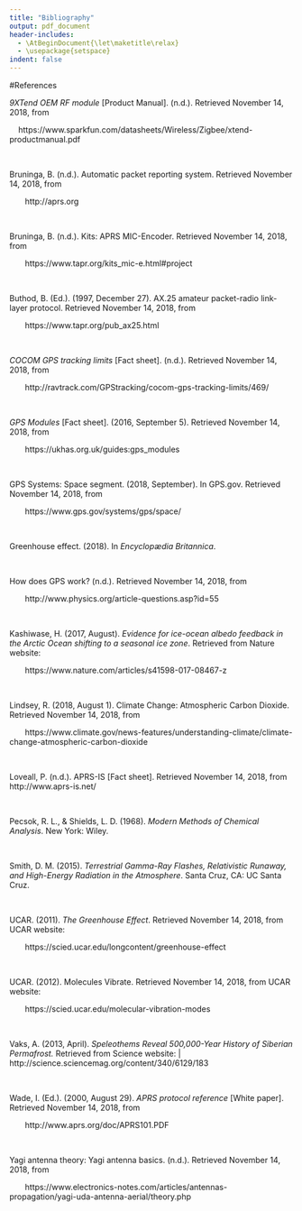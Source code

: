 ```yaml
---
title: "Bibliography"
output: pdf_document
header-includes:
  - \AtBeginDocument{\let\maketitle\relax}
  - \usepackage{setspace}
indent: false
---
```

#References  


*9XTend OEM RF module* [Product Manual]. (n.d.). Retrieved November 14, 2018, from

|     https://www.sparkfun.com/datasheets/Wireless/Zigbee/xtend-productmanual.pdf  

&nbsp;

Bruninga, B. (n.d.). Automatic packet reporting system. Retrieved November 14, 2018, from 

|        http://aprs.org  

&nbsp;

Bruninga, B. (n.d.). Kits: APRS MIC-Encoder. Retrieved November 14, 2018, from 

|        https://www.tapr.org/kits_mic-e.html#project

&nbsp;

Buthod, B. (Ed.). (1997, December 27). AX.25 amateur packet-radio link-layer protocol. Retrieved November 14, 2018, from 

|        https://www.tapr.org/pub_ax25.html

&nbsp;

*COCOM GPS tracking limits* [Fact sheet]. (n.d.). Retrieved November 14, 2018, from 

|        http://ravtrack.com/GPStracking/cocom-gps-tracking-limits/469/

&nbsp;

*GPS Modules* [Fact sheet]. (2016, September 5). Retrieved November 14, 2018, from 

|        https://ukhas.org.uk/guides:gps_modules

&nbsp;

GPS Systems: Space segment. (2018, September). In GPS.gov. Retrieved November 14, 2018, from 

|        https://www.gps.gov/systems/gps/space/

&nbsp;

Greenhouse effect. (2018). In *Encyclopædia Britannica*.

&nbsp;

How does GPS work? (n.d.). Retrieved November 14, 2018, from 

|        http://www.physics.org/article-questions.asp?id=55

&nbsp;

Kashiwase, H. (2017, August). *Evidence for ice-ocean albedo feedback in the Arctic Ocean shifting to a seasonal ice zone*. Retrieved from Nature website:

|        https://www.nature.com/articles/s41598-017-08467-z

&nbsp;

Lindsey, R. (2018, August 1). Climate Change: Atmospheric Carbon Dioxide. Retrieved November 14, 2018, from

|        https://www.climate.gov/news-features/understanding-climate/climate-change-atmospheric-carbon-dioxide

&nbsp;

Loveall, P. (n.d.). APRS-IS [Fact sheet]. Retrieved November 14, 2018, from http://www.aprs-is.net/

&nbsp;

Pecsok, R. L., & Shields, L. D. (1968). *Modern Methods of Chemical Analysis*. New York: Wiley.

&nbsp;

Smith, D. M. (2015). *Terrestrial Gamma-Ray Flashes, Relativistic Runaway, and High-Energy Radiation in the Atmosphere*. Santa Cruz, CA: UC Santa Cruz.

&nbsp;

UCAR. (2011). *The Greenhouse Effect*. Retrieved November 14, 2018, from UCAR website:

|        https://scied.ucar.edu/longcontent/greenhouse-effect

&nbsp;

UCAR. (2012). Molecules Vibrate. Retrieved November 14, 2018, from UCAR website: 

|        https://scied.ucar.edu/molecular-vibration-modes

&nbsp;

Vaks, A. (2013, April). *Speleothems Reveal 500,000-Year History of Siberian Permafrost.* Retrieved from Science website:
|        http://science.sciencemag.org/content/340/6129/183

&nbsp;

Wade, I. (Ed.). (2000, August 29). *APRS protocol reference* [White paper]. Retrieved November 14, 2018, from 

|        http://www.aprs.org/doc/APRS101.PDF

&nbsp;

Yagi antenna theory: Yagi antenna basics. (n.d.). Retrieved November 14, 2018, from 

|        https://www.electronics-notes.com/articles/antennas-propagation/yagi-uda-antenna-aerial/theory.php

\setlength{\parindent}{-0.5in}
\setlength{\leftskip}{0.5in}
\setlength{\parskip}{8pt}
